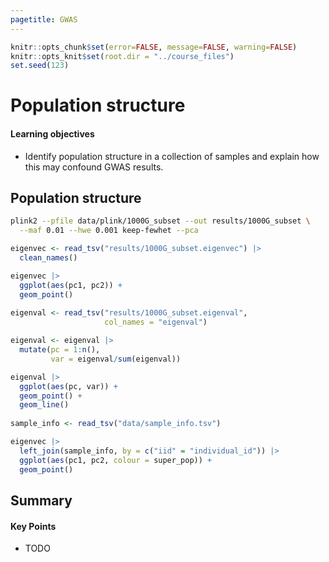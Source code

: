 ```yaml
---
pagetitle: GWAS
---
```


```r
knitr::opts_chunk$set(error=FALSE, message=FALSE, warning=FALSE)
knitr::opts_knit$set(root.dir = "../course_files")
set.seed(123)
```

# Population structure

:::{.callout-tip}
#### Learning objectives

- Identify population structure in a collection of samples and explain how this may confound GWAS results.
:::


## Population structure

```bash
plink2 --pfile data/plink/1000G_subset --out results/1000G_subset \
  --maf 0.01 --hwe 0.001 keep-fewhet --pca
```

```r
eigenvec <- read_tsv("results/1000G_subset.eigenvec") |> 
  clean_names()

eigenvec |> 
  ggplot(aes(pc1, pc2)) +
  geom_point()
  
eigenval <- read_tsv("results/1000G_subset.eigenval",
                     col_names = "eigenval")

eigenval <- eigenval |> 
  mutate(pc = 1:n(),
         var = eigenval/sum(eigenval))

eigenval |> 
  ggplot(aes(pc, var)) +
  geom_point() +
  geom_line()
  
sample_info <- read_tsv("data/sample_info.tsv")

eigenvec |> 
  left_join(sample_info, by = c("iid" = "individual_id")) |> 
  ggplot(aes(pc1, pc2, colour = super_pop)) +
  geom_point()
```


## Summary

::: {.callout-tip}
#### Key Points

- TODO
:::
